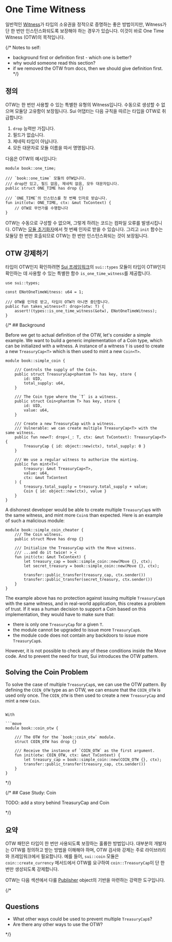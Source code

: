 # One Time Witness

일반적인 [Witness](./witness-pattern)가 타입의 소유권을 정적으로 증명하는 좋은 방법이지만,
Witness가 단 한 번만 인스턴스화되도록 보장해야 하는 경우가 있습니다. 이것이 바로 
One Time Witness (OTW)의 목적입니다.

{/*
Notes to self:
  - background first or definition first - which one is better?
  - why would someone read this section?
  - if we removed the OTW from docs, then we should give definition first.
*/}

## 정의

OTW는 한 번만 사용할 수 있는 특별한 유형의 Witness입니다. 수동으로 생성할 수 없으며
모듈당 고유함이 보장됩니다. Sui 어댑터는 다음 규칙을 따르는 타입을 OTW로 취급합니다:

1. `drop` 능력만 가집니다.
2. 필드가 없습니다.
3. 제네릭 타입이 아닙니다.
4. 모든 대문자로 모듈 이름을 따서 명명됩니다.

다음은 OTW의 예시입니다:

```move
module book::one_time;

/// `book::one_time` 모듈의 OTW입니다.
/// drop만 있고, 필드 없음, 제네릭 없음, 모두 대문자입니다.
public struct ONE_TIME has drop {}

/// `ONE_TIME`의 인스턴스를 첫 번째 인자로 받습니다.
fun init(otw: ONE_TIME, ctx: &mut TxContext) {
    // OTW로 무언가를 수행합니다
}
```

OTW는 수동으로 구성할 수 없으며, 그렇게 하려는 코드는
컴파일 오류를 발생시킵니다. OTW는
[모듈 초기화자](./module-initializer)에서 첫 번째 인자로 받을 수 있습니다. 그리고 `init` 함수는 모듈당
한 번만 호출되므로 OTW는 한 번만 인스턴스화되는 것이 보장됩니다.

## OTW 강제하기

타입이 OTW인지 확인하려면 [Sui 프레임워크](./sui-framework)의 `sui::types` 모듈이
타입이 OTW인지 확인하는 데 사용할 수 있는 특별한 함수 `is_one_time_witness`를 제공합니다.

```move
use sui::types;

const ENotOneTimeWitness: u64 = 1;

/// OTW를 인자로 받고, 타입이 OTW가 아니면 중단합니다.
public fun takes_witness<T: drop>(otw: T) {
    assert!(types::is_one_time_witness(&otw), ENotOneTimeWitness);
}
```

{/* ## Background

Before we get to actual definition of the OTW, let's consider a simple example. We want to build a generic implementation of a Coin type, which can be initialized with a witness. A instance of a witness `T` is used to create a new `TreasuryCap<T>` which is then used to mint a new `Coin<T>`.

```move
module book::simple_coin {

    /// Controls the supply of the Coin.
    public struct TreasuryCap<phantom T> has key, store {
        id: UID,
        total_supply: u64,
    }

    /// The Coin type where the `T` is a witness.
    public struct Coin<phantom T> has key, store {
        id: UID,
        value: u64,
    }

    /// Create a new TreasuryCap with a witness.
    /// Vulnerable: we can create multiple TreasuryCap<T> with the same witness.
    public fun new<T: drop>(_: T, ctx: &mut TxContext): TreasuryCap<T> {
        TreasuryCap { id: object::new(ctx), total_supply: 0 }
    }

    /// We use a regular witness to authorize the minting.
    public fun mint<T>(
        treasury: &mut TreasuryCap<T>,
        value: u64,
        ctx: &mut TxContext
    ) {
        treasury.total_supply = treasury.total_supply + value;
        Coin { id: object::new(ctx), value }
    }
}
```

A dishonest developer would be able to create multiple `TreasuryCap`s with the same witness, and mint more `Coin`s than expected. Here is an example of such a malicious module:

```move
module book::simple_coin_cheater {
    /// The Coin witness.
    public struct Move has drop {}

    /// Initialize the TreasuryCap with the Move witness.
    /// ...and do it twice! >_<
    fun init(ctx: &mut TxContext) {
        let treasury_cap = book::simple_coin::new(Move {}, ctx);
        let secret_treasury = book::simple_coin::new(Move {}, ctx);

        transfer::public_transfer(treasury_cap, ctx.sender())
        transfer::public_transfer(secret_treasury, ctx.sender())
    }
}

```

The example above has no protection against issuing multiple `TreasuryCap`s with the same witness, and in real-world application, this creates a problem of trust. If it was a human decision to support a Coin based on this implementation, they would have to make sure that:

- there is only one `TreasuryCap` for a given `T`.
- the module cannot be upgraded to issue more `TreasuryCap`s.
- the module code does not contain any backdoors to issue more `TreasuryCap`s.

However, it is not possible to check any of these conditions inside the Move code. And to prevent the need for trust, Sui introduces the OTW pattern.

## Solving the Coin Problem

To solve the case of multiple `TreasuryCap`s, we can use the OTW pattern. By defining the `COIN_OTW` type as an OTW, we can ensure that the `COIN_OTW` is used only once. The `COIN_OTW` is then used to create a new `TreasuryCap` and mint a new `Coin`.

```move

With

```move
module book::coin_otw {

    /// The OTW for the `book::coin_otw` module.
    struct COIN_OTW has drop {}

    /// Receive the instance of `COIN_OTW` as the first argument.
    fun init(otw: COIN_OTW, ctx: &mut TxContext) {
        let treasury_cap = book::simple_coin::new(COIN_OTW {}, ctx);
        transfer::public_transfer(treasury_cap, ctx.sender())
    }
}
```


 */}

{/* ## Case Study: Coin

TODO: add a story behind TreasuryCap and Coin

*/}

## 요약

OTW 패턴은 타입이 한 번만 사용되도록 보장하는 훌륭한 방법입니다. 대부분의 개발자는
OTW를 정의하고 받는 방법을 이해해야 하며, OTW 검사와 강제는 주로
라이브러리와 프레임워크에서 필요합니다. 예를 들어, `sui::coin` 모듈은
`coin::create_currency` 메서드에서 OTW를 요구하여 `coin::TreasuryCap`이 단 한 번만 생성되도록
강제합니다.

OTW는 다음 섹션에서 다룰 [Publisher](./publisher) object의 기반을 마련하는 강력한 도구입니다.

{/*

## Questions
- What other ways could be used to prevent multiple `TreasuryCap`s?
- Are there any other ways to use the OTW?

 */}
